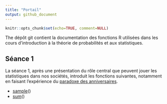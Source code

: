 ```yaml
---
title: "Portail"
output: github_document
---
```


```r
knitr::opts_chunk$set(echo=TRUE, comment=NULL)
```

The dépôt git contient la documentation des fonctions R utilisées dans les cours d'introduction à la théorie de probabilités et aux statistiques.

## Séance 1

La séance 1, après une présentation du rôle central que peuvent jouer les statistiques dans nos sociétés, introduit les fonctions suivantes, notamment en faisant l'expérience du [paradoxe des anniversaires](https://fr.wikipedia.org/wiki/Paradoxe_des_anniversaires).

* [sample](sample)()
* [sum](sum)()

<!--
* [replicate](replicate)()
* [Calcul vectorisé](calcul_vectorise)
-->
